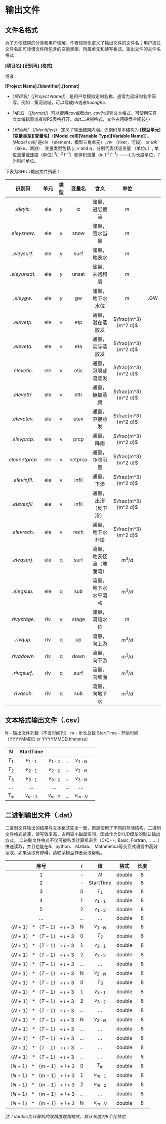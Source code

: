 
# 输出文件 {#outputfiles}



## 文件名格式

为了方便结果的分类和用户理解，作者规则化定义了输出文件的文件名；用户通过文件名即可读懂文件所包含的变量类型、所属单元和读写格式。输出文件的文件名格式：

**[项目名].[识别码].[格式]**

或者：

**[Project Name].[Identifier].[format]**

- *[项目名]*（*[Project Name]*） 是用户给模拟定的名称，通常为流域的名字简写。例如：黄河流域，可以写成*hh*或者*huanghe*.
- *[格式]* （*[format]*）可以使用*csv*或者*dat*. *csv*为规则文本格式，可使用任意文本编辑器或者WPS表格打开。*dat*二进制格式，文件占用硬盘空间较小

- *[识别码]* （*[Identifier]*） 定义了输出结果内涵。识别码基本结构为
**[模型单元][变量类型][变量名]**（**[Model cell][Variable Type][Variable Name]**）。 *[Model cell]* 是*ele* （element，模型三角单元）, *riv* （river，河段） or *lak* （lake，湖泊）. 变量类型包括 *y*, *v* and *q*，分别代表状态变量 （单位$L$）, 单位流量或速度（单位$L^3 L^{-2} T^{-1}$）和体积流量（in $L^3 T^{-1}$）——$L$为长度单位，$T$为时间单位。


下表为SHUD输出文件列表：

| 识别码 | 单元 | 类型 | 变量名 | 含义 | 单位
|:--------:|:-----:|:---:|:------:|:-------:|:------------:|:-----:|
| *.eleyic.* | ele | y | ic | 储量，冠层截流  | $m$  |
| *.eleysnow.* | ele | y | snow |  储量，雪水当量 | $m$  |
| *.eleysurf.* | ele | y | surf |  储量，地表水 | $m$  | 
| *.eleyunsat.* | ele | y | unsat |  储量，未饱和层 | $m$  |
| *.eleygw.* | ele | y | gw |  储量，地下水水位 | $m$  | .GW |
| *.elevetp.* | ele | v | etp | 通量，潜在蒸散发  | $\frac{m^3}{m^2 d}$  |
| *.eleveta.* | ele | v | eta | 通量，实际蒸散发  | $\frac{m^3}{m^2 d}$  | 
| *.elevetic.* | ele | v | etic |  通量，冠层截流蒸发 | $\frac{m^3}{m^2 d}$  | 
| *.elevettr.* | ele | v | ettr | 通量，植被蒸腾  | $\frac{m^3}{m^2 d}$  |
| *.elevetev.* | ele | v | etev | 通量，直接蒸发  | $\frac{m^3}{m^2 d}$  |
| *.elevprcp.* | ele | v | prcp | 通量，降雨  | $\frac{m^3}{m^2 d}$  |
| *.elevnetprcp.* | ele | v | netprcp | 通量，净降雨量  | $\frac{m^3}{m^2 d}$  |
| *.elevinfil.* | ele | v | infil |  通量，下渗 | $\frac{m^3}{m^2 d}$  |
| *.elevexfil.* | ele | v | infil |  通量，出渗（反下渗） | $\frac{m^3}{m^2 d}$  |
| *.elevrech.* | ele | v | rech | 通量，地下水补给  | $\frac{m^3}{m^2 d}$  |
| *.eleqsurf.* | ele | q | surf | 流量，地表径流（坡面流）  | $m^3/d$  | 
| *.eleqsub.* | ele | q | sub | 流量， 地下水水平流动 | $m^3/d$  | 
| *.rivystage.* | riv | y | stage | 储量，河段水位  | $m$  |
| *.rivqup.* | riv | q | up | 流量，向上游 | $m^3/d$  | 
| *.rivqdown.* | riv | q | down |  流量，向下游 | $m^3/d$  | 
| *.rivqsurf.* | riv | q | surf | 流量，向坡面  | $m^3/d$  |
| *.rivqsub.* | riv | q | sub | 流量，向地下水  | $m^3/d$  |

## 文本格式输出文件（.csv）
N - 输出文件列数（不含时间列）
m - 步长总数
StartTime - 开始时间 （YYYYMMDD or YYYYMMDD.hhmmss）

| N | StartTime |  |  |  |
|:--------:|:-----:|:---:|:------:|:-------:|:------------:|
| $T_1$ | $v_{1 \cdot 1}$ | $v_{1 \cdot 2}$ | ... | $v_{1 \cdot N}$ |
| $T_2$ | $v_{2 \cdot 1}$ | $v_{2 \cdot 2}$ | ... | $v_{2 \cdot N}$ |
| $T_3$ | $v_{3 \cdot 1}$ | $v_{3 \cdot 2}$ | ... | $v_{3 \cdot N}$ |
| ... | ...| ... | ... | ... |
| $T_{m}$ | $v_{m \cdot 1}$ | $v_{m \cdot 2}$ | ... | $v_{m \cdot N}$ |


## 二进制输出文件（.dat）
二进制文件输出的结果与文本格式完全一致，但是使用了不同的存储结构。二进制文件格式紧凑，读写效率高，占用较小磁盘空间，因此作为SHUD模型的默认输出方式。 二进制文件格式不仅可被各类计算机语言（C/C++, Basic, Fortran，……）快速读取，并且也能在R、python、 Matlab、 Mathmetica等交互式语言中高效读取，如果读取有障碍，请联系模型作者获取帮助。


| 序号 | $i$ | 值 | 格式 | 长度 |
|:-----:|:--------:|:--------:|:-----:|:---:|
| 1 | - | $N$ | double | 8 |
| 2 | - | StartTime | double | 8 |
| 3 | 0 | $T_1$ | double | 8 |
| 4 | 1 | $v_{1 \cdot 1}$ | double | 8 |
| 5 | 2 | $v_{1 \cdot 2}$ | double | 8 |
| ... | ... | ... | double | 8 |
| $（N+1） * （T-1） + i +3$ | N | $v_{1 \cdot N}$  | double | 8 |
| $（N+1） * （T-1） + i +3$ | 0 | $T_2$ | double | 8 |
| $（N+1） * （T-1） + i +3$ | 1 | $v_{2 \cdot 1}$ | double | 8 |
| $（N+1） * （T-1） + i +3$ | 2 | $v_{2 \cdot 2}$ | double | 8 |
| $（N+1） * （T-1） + i +3$ | ... | ... | double | 8 |
| $（N+1） * （T-1） + i +3$ | N | $v_{2 \cdot N}$  | double | 8 |
| $（N+1） * （T-1） + i +3$ | 0 | $T_3$ | double | 8 |
| $（N+1） * （T-1） + i +3$ | 1 | $v_{3 \cdot 1}$ | double | 8 |
| $（N+1） * （T-1） + i +3$ | 2 | $v_{3 \cdot 2}$ | double | 8 |
| $（N+1） * （T-1） + i +3$ | ... | ... | double | 8 |
| $（N+1） * （T-1） + i +3$ | N | $v_{3 \cdot N}$  | double | 8 |
| $（N+1） * （T-1） + i +3$ | ... | ... | double | 8 |
| $（N+1） * （T-1） + i +3$ | ... | ... | double | 8 |
| $（N+1） * （T-1） + i +3$ | ... | ... | double | 8 |
| $（N+1） * （T-1） + i +3$ | ... | ... | double | 8 |
| $（N+1） * （m-1） + i +3$ | 0 | $T_{m}$ | double | 8 |
| $（N+1） * （m-1） + i +3$ | 1 | $v_{m \cdot 1}$ | double | 8 |
| $（N+1） * （m-1） + i +3$ | 2 | $v_{m \cdot 2}$ | double | 8 |
| $（N+1） * （m-1） + i +3$ | ... | ... | double | 8 |
| $（N+1） * （m-1） + i +3$ | N | $v_{m \cdot N}$  | double | 8 |

*注：double为计算机的双精度数据格式，默认长度为8个比特位*
